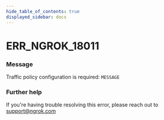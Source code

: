 ```yaml
---
hide_table_of_contents: true
displayed_sidebar: docs
---
```



# ERR_NGROK_18011

### Message

Traffic policy configuration is required: `MESSAGE`

<ErrorDetails error="err_ngrok_18011" />

### Further help

If you're having trouble resolving this error, please reach out to [support@ngrok.com](mailto:support@ngrok.com?subject=Help%20with%20ERR_NGROK_18011)

